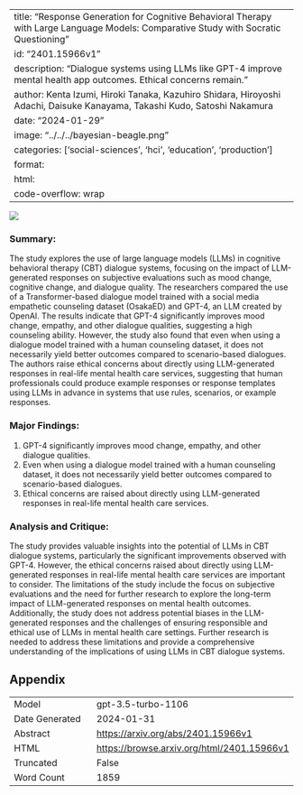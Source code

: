 
---
title: "Response Generation for Cognitive Behavioral Therapy with Large Language Models: Comparative Study with Socratic Questioning"
id: "2401.15966v1"
description: "Dialogue systems using LLMs like GPT-4 improve mental health app outcomes. Ethical concerns remain."
author: Kenta Izumi, Hiroki Tanaka, Kazuhiro Shidara, Hiroyoshi Adachi, Daisuke Kanayama, Takashi Kudo, Satoshi Nakamura
date: "2024-01-29"
image: "../../../bayesian-beagle.png"
categories: ['social-sciences', 'hci', 'education', 'production']
format:
  html:
    code-overflow: wrap
---

![](None)

### **Summary:**
The study explores the use of large language models (LLMs) in cognitive behavioral therapy (CBT) dialogue systems, focusing on the impact of LLM-generated responses on subjective evaluations such as mood change, cognitive change, and dialogue quality. The researchers compared the use of a Transformer-based dialogue model trained with a social media empathetic counseling dataset (OsakaED) and GPT-4, an LLM created by OpenAI. The results indicate that GPT-4 significantly improves mood change, empathy, and other dialogue qualities, suggesting a high counseling ability. However, the study also found that even when using a dialogue model trained with a human counseling dataset, it does not necessarily yield better outcomes compared to scenario-based dialogues. The authors raise ethical concerns about directly using LLM-generated responses in real-life mental health care services, suggesting that human professionals could produce example responses or response templates using LLMs in advance in systems that use rules, scenarios, or example responses.

### Major Findings:
1. GPT-4 significantly improves mood change, empathy, and other dialogue qualities.
2. Even when using a dialogue model trained with a human counseling dataset, it does not necessarily yield better outcomes compared to scenario-based dialogues.
3. Ethical concerns are raised about directly using LLM-generated responses in real-life mental health care services.

### Analysis and Critique:
The study provides valuable insights into the potential of LLMs in CBT dialogue systems, particularly the significant improvements observed with GPT-4. However, the ethical concerns raised about directly using LLM-generated responses in real-life mental health care services are important to consider. The limitations of the study include the focus on subjective evaluations and the need for further research to explore the long-term impact of LLM-generated responses on mental health outcomes. Additionally, the study does not address potential biases in the LLM-generated responses and the challenges of ensuring responsible and ethical use of LLMs in mental health care settings. Further research is needed to address these limitations and provide a comprehensive understanding of the implications of using LLMs in CBT dialogue systems.

## Appendix

|          |          |
|----------|----------|
| Model     | gpt-3.5-turbo-1106       |
| Date Generated     | 2024-01-31       |
| Abstract | [https://arxiv.org/abs/2401.15966v1](https://arxiv.org/abs/2401.15966v1)        |
| HTML     | [https://browse.arxiv.org/html/2401.15966v1](https://browse.arxiv.org/html/2401.15966v1)       |
| Truncated       | False       |
| Word Count       | 1859       |